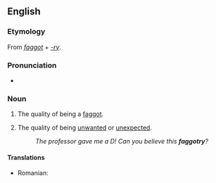 {{rfc|needs ordinary sense as well, has books cites}}
==English==

===Etymology===
From ''[[faggot]]'' + ''[[-ry]]''.

===Pronunciation===
* {{IPA|/'fæɡətɹi/}}

===Noun===
{{en-noun|-}}

# {{pejorative|slang}} The quality of being a [[faggot]].
# {{rfv-sense}} {{pejorative|slang}} The quality of being [[unwanted]] or [[unexpected]].
#: ''The professor gave me a D! Can you believe this '''faggotry'''?''

====Translations====
{{trans-top|the quality of being a faggot}}
* Romanian: {{t-|ro|poponaritate|f}}
{{trans-mid}}
{{trans-bottom}}